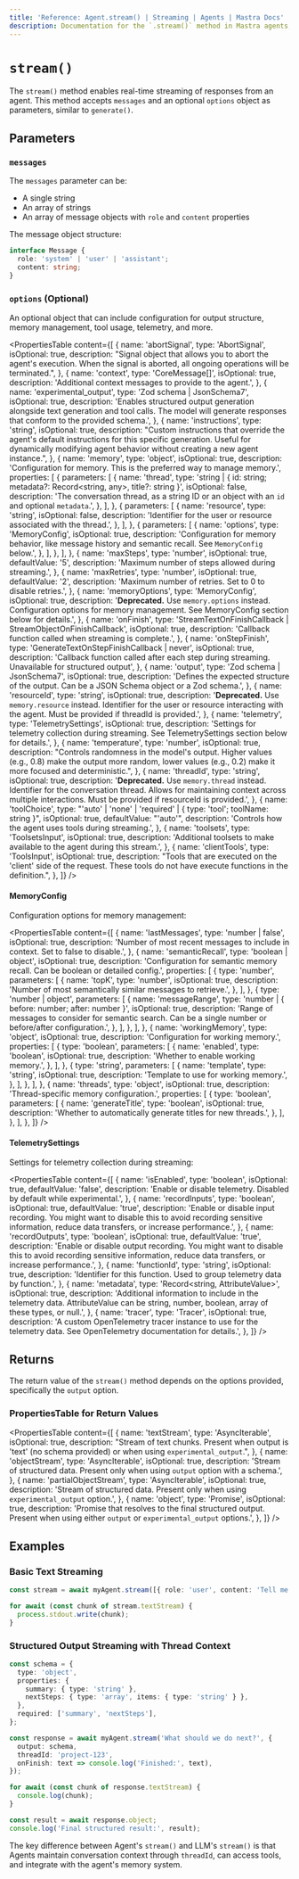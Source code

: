 ```yaml
---
title: 'Reference: Agent.stream() | Streaming | Agents | Mastra Docs'
description: Documentation for the `.stream()` method in Mastra agents, which enables real-time streaming of responses.
---
```


# `stream()`

The `stream()` method enables real-time streaming of responses from an agent. This method accepts `messages` and an optional `options` object as parameters, similar to `generate()`.

## Parameters

### `messages`

The `messages` parameter can be:

- A single string
- An array of strings
- An array of message objects with `role` and `content` properties

The message object structure:

```typescript
interface Message {
  role: 'system' | 'user' | 'assistant';
  content: string;
}
```

### `options` (Optional)

An optional object that can include configuration for output structure, memory management, tool usage, telemetry, and more.

<PropertiesTable
  content={[
    {
      name: 'abortSignal',
      type: 'AbortSignal',
      isOptional: true,
      description:
        "Signal object that allows you to abort the agent's execution. When the signal is aborted, all ongoing operations will be terminated.",
    },
    {
      name: 'context',
      type: 'CoreMessage[]',
      isOptional: true,
      description: 'Additional context messages to provide to the agent.',
    },
    {
      name: 'experimental_output',
      type: 'Zod schema | JsonSchema7',
      isOptional: true,
      description:
        'Enables structured output generation alongside text generation and tool calls. The model will generate responses that conform to the provided schema.',
    },
    {
      name: 'instructions',
      type: 'string',
      isOptional: true,
      description:
        "Custom instructions that override the agent's default instructions for this specific generation. Useful for dynamically modifying agent behavior without creating a new agent instance.",
    },
    {
      name: 'memory',
      type: 'object',
      isOptional: true,
      description: 'Configuration for memory. This is the preferred way to manage memory.',
      properties: [
        {
          parameters: [
            {
              name: 'thread',
              type: 'string | { id: string; metadata?: Record<string, any>, title?: string }',
              isOptional: false,
              description: 'The conversation thread, as a string ID or an object with an `id` and optional `metadata`.',
            },
          ],
        },
        {
          parameters: [
            {
              name: 'resource',
              type: 'string',
              isOptional: false,
              description: 'Identifier for the user or resource associated with the thread.',
            },
          ],
        },
        {
          parameters: [
            {
              name: 'options',
              type: 'MemoryConfig',
              isOptional: true,
              description:
                'Configuration for memory behavior, like message history and semantic recall. See `MemoryConfig` below.',
            },
          ],
        },
      ],
    },
    {
      name: 'maxSteps',
      type: 'number',
      isOptional: true,
      defaultValue: '5',
      description: 'Maximum number of steps allowed during streaming.',
    },
    {
      name: 'maxRetries',
      type: 'number',
      isOptional: true,
      defaultValue: '2',
      description: 'Maximum number of retries. Set to 0 to disable retries.',
    },
    {
      name: 'memoryOptions',
      type: 'MemoryConfig',
      isOptional: true,
      description:
        '**Deprecated.** Use `memory.options` instead. Configuration options for memory management. See MemoryConfig section below for details.',
    },
    {
      name: 'onFinish',
      type: 'StreamTextOnFinishCallback | StreamObjectOnFinishCallback',
      isOptional: true,
      description: 'Callback function called when streaming is complete.',
    },
    {
      name: 'onStepFinish',
      type: 'GenerateTextOnStepFinishCallback<any> | never',
      isOptional: true,
      description: 'Callback function called after each step during streaming. Unavailable for structured output',
    },
    {
      name: 'output',
      type: 'Zod schema | JsonSchema7',
      isOptional: true,
      description: 'Defines the expected structure of the output. Can be a JSON Schema object or a Zod schema.',
    },
    {
      name: 'resourceId',
      type: 'string',
      isOptional: true,
      description:
        '**Deprecated.** Use `memory.resource` instead. Identifier for the user or resource interacting with the agent. Must be provided if threadId is provided.',
    },
    {
      name: 'telemetry',
      type: 'TelemetrySettings',
      isOptional: true,
      description:
        'Settings for telemetry collection during streaming. See TelemetrySettings section below for details.',
    },
    {
      name: 'temperature',
      type: 'number',
      isOptional: true,
      description:
        "Controls randomness in the model's output. Higher values (e.g., 0.8) make the output more random, lower values (e.g., 0.2) make it more focused and deterministic.",
    },
    {
      name: 'threadId',
      type: 'string',
      isOptional: true,
      description:
        '**Deprecated.** Use `memory.thread` instead. Identifier for the conversation thread. Allows for maintaining context across multiple interactions. Must be provided if resourceId is provided.',
    },
    {
      name: 'toolChoice',
      type: "'auto' | 'none' | 'required' | { type: 'tool'; toolName: string }",
      isOptional: true,
      defaultValue: "'auto'",
      description: 'Controls how the agent uses tools during streaming.',
    },
    {
      name: 'toolsets',
      type: 'ToolsetsInput',
      isOptional: true,
      description: 'Additional toolsets to make available to the agent during this stream.',
    },
    {
      name: 'clientTools',
      type: 'ToolsInput',
      isOptional: true,
      description:
        "Tools that are executed on the 'client' side of the request. These tools do not have execute functions in the definition.",
    },
  ]}
/>

#### MemoryConfig

Configuration options for memory management:

<PropertiesTable
  content={[
    {
      name: 'lastMessages',
      type: 'number | false',
      isOptional: true,
      description: 'Number of most recent messages to include in context. Set to false to disable.',
    },
    {
      name: 'semanticRecall',
      type: 'boolean | object',
      isOptional: true,
      description: 'Configuration for semantic memory recall. Can be boolean or detailed config.',
      properties: [
        {
          type: 'number',
          parameters: [
            {
              name: 'topK',
              type: 'number',
              isOptional: true,
              description: 'Number of most semantically similar messages to retrieve.',
            },
          ],
        },
        {
          type: 'number | object',
          parameters: [
            {
              name: 'messageRange',
              type: 'number | { before: number; after: number }',
              isOptional: true,
              description:
                'Range of messages to consider for semantic search. Can be a single number or before/after configuration.',
            },
          ],
        },
      ],
    },
    {
      name: 'workingMemory',
      type: 'object',
      isOptional: true,
      description: 'Configuration for working memory.',
      properties: [
        {
          type: 'boolean',
          parameters: [
            {
              name: 'enabled',
              type: 'boolean',
              isOptional: true,
              description: 'Whether to enable working memory.',
            },
          ],
        },
        {
          type: 'string',
          parameters: [
            {
              name: 'template',
              type: 'string',
              isOptional: true,
              description: 'Template to use for working memory.',
            },
          ],
        },
      ],
    },
    {
      name: 'threads',
      type: 'object',
      isOptional: true,
      description: 'Thread-specific memory configuration.',
      properties: [
        {
          type: 'boolean',
          parameters: [
            {
              name: 'generateTitle',
              type: 'boolean',
              isOptional: true,
              description: 'Whether to automatically generate titles for new threads.',
            },
          ],
        },
      ],
    },
  ]}
/>

#### TelemetrySettings

Settings for telemetry collection during streaming:

<PropertiesTable
  content={[
    {
      name: 'isEnabled',
      type: 'boolean',
      isOptional: true,
      defaultValue: 'false',
      description: 'Enable or disable telemetry. Disabled by default while experimental.',
    },
    {
      name: 'recordInputs',
      type: 'boolean',
      isOptional: true,
      defaultValue: 'true',
      description:
        'Enable or disable input recording. You might want to disable this to avoid recording sensitive information, reduce data transfers, or increase performance.',
    },
    {
      name: 'recordOutputs',
      type: 'boolean',
      isOptional: true,
      defaultValue: 'true',
      description:
        'Enable or disable output recording. You might want to disable this to avoid recording sensitive information, reduce data transfers, or increase performance.',
    },
    {
      name: 'functionId',
      type: 'string',
      isOptional: true,
      description: 'Identifier for this function. Used to group telemetry data by function.',
    },
    {
      name: 'metadata',
      type: 'Record<string, AttributeValue>',
      isOptional: true,
      description:
        'Additional information to include in the telemetry data. AttributeValue can be string, number, boolean, array of these types, or null.',
    },
    {
      name: 'tracer',
      type: 'Tracer',
      isOptional: true,
      description:
        'A custom OpenTelemetry tracer instance to use for the telemetry data. See OpenTelemetry documentation for details.',
    },
  ]}
/>

## Returns

The return value of the `stream()` method depends on the options provided, specifically the `output` option.

### PropertiesTable for Return Values

<PropertiesTable
  content={[
    {
      name: 'textStream',
      type: 'AsyncIterable<string>',
      isOptional: true,
      description:
        "Stream of text chunks. Present when output is 'text' (no schema provided) or when using `experimental_output`.",
    },
    {
      name: 'objectStream',
      type: 'AsyncIterable<object>',
      isOptional: true,
      description: 'Stream of structured data. Present only when using `output` option with a schema.',
    },
    {
      name: 'partialObjectStream',
      type: 'AsyncIterable<object>',
      isOptional: true,
      description: 'Stream of structured data. Present only when using `experimental_output` option.',
    },
    {
      name: 'object',
      type: 'Promise<object>',
      isOptional: true,
      description:
        'Promise that resolves to the final structured output. Present when using either `output` or `experimental_output` options.',
    },
  ]}
/>

## Examples

### Basic Text Streaming

```typescript
const stream = await myAgent.stream([{ role: 'user', content: 'Tell me a story.' }]);

for await (const chunk of stream.textStream) {
  process.stdout.write(chunk);
}
```

### Structured Output Streaming with Thread Context

```typescript
const schema = {
  type: 'object',
  properties: {
    summary: { type: 'string' },
    nextSteps: { type: 'array', items: { type: 'string' } },
  },
  required: ['summary', 'nextSteps'],
};

const response = await myAgent.stream('What should we do next?', {
  output: schema,
  threadId: 'project-123',
  onFinish: text => console.log('Finished:', text),
});

for await (const chunk of response.textStream) {
  console.log(chunk);
}

const result = await response.object;
console.log('Final structured result:', result);
```

The key difference between Agent's `stream()` and LLM's `stream()` is that Agents maintain conversation context through `threadId`, can access tools, and integrate with the agent's memory system.
